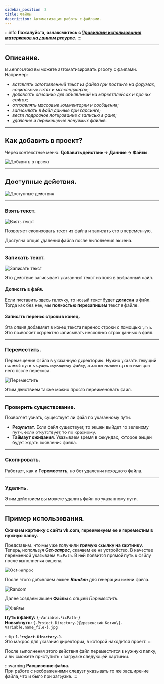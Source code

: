 ```yaml
---
sidebar_position: 2
title: Файлы
description: Автоматизация работы с файлами.
---
```

:::info **Пожалуйста, ознакомьтесь с [*Правилами использования материалов на данном ресурсе*](../Disclaimer).**
:::
_______________________________________________  
## Описание.  
В ZennoDroid вы можете автоматизировать работу с файлами. Например:  
- *вставлять заготовленный текст из файла при постинге на форумах, социальных сетях и мессенджерах;*  
- *добавлять описание для объявлений на маркетплейсах и прочих сайтах;*  
- *отправлять массовые комментарии и сообщения;*  
- *записывать в файл данные при парсинге;*  
- *вести подробное логирование с записью в файл;*  
- *удаление и перемещение ненужных файлов.*  
_______________________________________________ 
## Как добавить в проект?  
Через контекстное меню: **Добавить действие → Данные → Файлы**.  

![Добавить в проект](./assets/Files/Files_pic1.png) 
_______________________________________________ 
## Доступные действия.  
![Доступные действия](./assets/Files/Files_pic2.png)  
_______________________________________________  
### Взять текст.  
![Взять текст](./assets/Files/Files_pic3.png)  

Позволяет скопировать текст из файла и записать его в переменную.  

Доступна опция удаления файла после выполнения экшена.  
_______________________________________________ 
### Записать текст.  
![Записать текст](./assets/Files/Files_pic4.png)  

Это действие записывает указанный текст из поля в выбранный файл.  

#### Дописать в файл.  
Если поставить здесь галочку, то новый текст будет **дописан** в файл. Тогда как без нее, мы **полностью перезапишем** текст в файле.  

#### Записать перенос строки в конец.  
Эта опция добавляет в конец текста перенос строки с помощью `\r\n`. Это позволяет корректно записывать несколько строк данных в файл.  
_______________________________________________ 
### Переместить.  
Перемещение файла в указанную директорию. Нужно указать текущий полный путь к существующему файлу, а затем новые путь и имя для него после переноса.  

![Переместить](./assets/Files/Files_pic5.png)  

Этим действием также можно просто переименовать файл.  
_______________________________________________ 
### Проверить существование.  
Позволяет узнать, существует ли файл по указанному пути.  
- **Результат**. Если файл существует, то экшен выйдет по зеленому пути, если отсутствует, то по красному.  
- **Таймаут ожидания**. Указываем время в секундах, которое экщен будет ждать появления файла.  
_______________________________________________ 
### Скопировать.  
Работает, как и **Переместить**, но без удаления исходного файла.  
_______________________________________________ 
### Удалить.  
Этим действием вы можете удалить файл по указанному пути.  
_______________________________________________ 
## Пример использования.  
**Скачаем картинку с сайта vk.com, переименуем ее и переместим в нужную папку.**  

Представим, что мы уже получили [**прямую ссылку на картинку**](https://sun9-40.userapi.com/impf/c848528/v848528810/1bd139/xdhmnuXGxLg.jpg?size=1200x800&quality=96&sign=d821afb870ed03538e551524acb1af31&type=album). Теперь, используя ***Get-запрос***, скачаем ее на устройство. В качестве переменной указываем `PicPath`. В ней появится прямой путь к файлу после выполнения экшена.  

![Get-запрос](./assets/Files/Files_pic6.png)  

После этого добавляем экшен ***Random*** для генерации имени файла.  

![Random](./assets/Files/Files_pic7.png)  

Далее создаем экшен **Файлы** с опцией *Переместить*.  

![Файлы](./assets/Files/Files_pic8.png)  

**Путь к файлу:** `{-Variable.PicPath-}`   
**Новый путь:** `{-Project.Directory-}Деревенский_Котик\{-Variable.name_file-}.jpg`  

:::tip **`{-Project.Directory-}`.**  
Это макрос для указания директории, в которой находится проект.
:::  

После выполнения этого действия файл переместится в нужную папку, а вы сможете приступить к загрузке следующей картинки.  

:::warning **Расширение файла.**  
При работе с изображениями следует указывать то же расширение файла, что и было при загрузке.
:::

